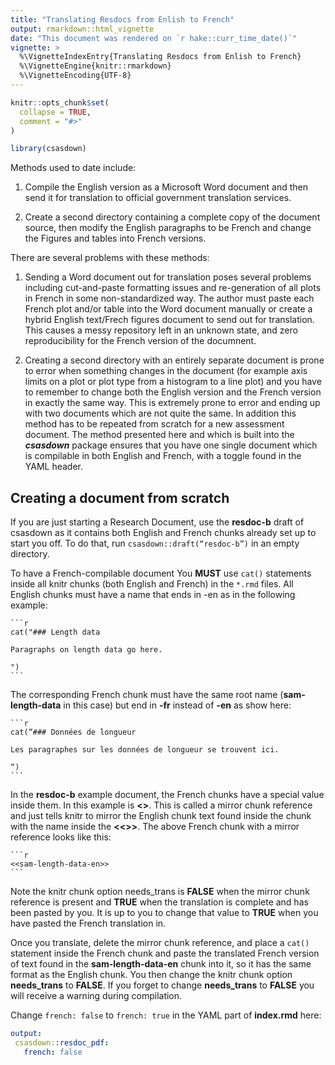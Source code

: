 ```yaml
---
title: "Translating Resdocs from Enlish to French"
output: rmarkdown::html_vignette
date: "This document was rendered on `r hake::curr_time_date()`"
vignette: >
  %\VignetteIndexEntry{Translating Resdocs from Enlish to French}
  %\VignetteEngine{knitr::rmarkdown}
  %\VignetteEncoding{UTF-8}
---
```


```r
knitr::opts_chunk$set(
  collapse = TRUE,
  comment = "#>"
)
```

```r
library(csasdown)
```

Methods used to date include:

1. Compile the English version as a Microsoft Word document and then send it for translation to official government translation services.

2. Create a second directory containing a complete copy of the document source, then modify the English paragraphs to be French and change the Figures and tables into French versions.

There are several problems with these methods:

1. Sending a Word document out for translation poses several problems including cut-and-paste formatting issues and re-generation of all plots in French in some non-standardized way. The author must paste each French plot and/or table into the Word document manually or create a hybrid English text/Frech figures document to send out for translation. This causes a messy repository left in an unknown state, and zero reproducibility for the French version of the documnent.

2. Creating a second directory with an entirely separate document is prone to error when something changes in the document (for example axis limits on a plot or plot type from a histogram to a line plot) and you have to remember to change both the English version and the French version in exactly the same way. This is extremely prone to error and ending up with two documents which are not quite the same. In addition this method has to be repeated from scratch for a new assessment document. 
The method presented here and which is built into the ***csasdown*** package ensures that you have one single document which is compilable in both English and French, with a toggle found in the YAML header.

## Creating a document from scratch

If you are just starting a Research Document, use the **resdoc-b** draft of csasdown as it contains both English and French chunks already set up to start you off. To do that, run `csasdown::draft(“resdoc-b”)` in an empty directory.

To have a French-compilable document You **MUST** use `cat()` statements inside all knitr chunks (both English and French) in the `*.rmd` files. All English chunks must have a name that ends in -en as in the following example:

````verbatim
```r
cat("### Length data

Paragraphs on length data go here.

")
```
````

The corresponding French chunk must have the same root name (**sam-length-data** in this case) but end in **-fr** instead of **-en** as show here:

````verbatim
```r
cat(“### Données de longueur

Les paragraphes sur les données de longueur se trouvent ici.

“)
```
````

In the **resdoc-b** example document, the French chunks have a special value inside them. In this example is **<<sam-length-data-en>>**. This is called a mirror chunk reference and just tells knitr to mirror the English chunk text found inside the chunk with the name inside the **<<>>**. The above French chunk with a mirror reference looks like this:

````verbatim
```r

<<sam-length-data-en>>
```
````

Note the knitr chunk option needs_trans is **FALSE** when the mirror chunk reference is present and **TRUE** when the translation is complete and has been pasted by you. It is up to you to change that value to **TRUE** when you have pasted the French translation in.

Once you translate, delete the mirror chunk reference, and place a `cat()` statement inside the French chunk and paste the translated French version of text found in the **sam-length-data-en** chunk into it, so it has the same format as the English chunk. You then change the knitr chunk option **needs_trans** to **FALSE**. If you forget to change **needs_trans** to **FALSE** you will receive a warning during compilation.

Change `french: false` to `french: true` in the YAML part of **index.rmd** here:

``` yaml
output:
 csasdown::resdoc_pdf:
   french: false
```

